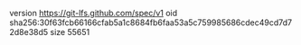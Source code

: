 version https://git-lfs.github.com/spec/v1
oid sha256:30f63fcb66166cfab5a1c8684fb6faa53a5c759985686cdec49cd7d72d8e38d5
size 55651
